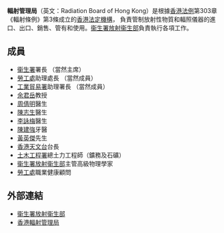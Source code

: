 {{香港公營機構基礎資訊
|中文機構名稱=香港輻射管理局
|英文機構名稱=Radiation Board of Hong Kong
|機構標誌=Regional Emblem of Hong Kong.svg 
|標誌大小= 
|首長職銜=主席
|首長姓名=[[林文健|林文健]]<small>（[[衞生署_(香港)|衞生署]]署長兼）</small>
|副首長職銜=
|副首長姓名=
|副首長職銜2=
|副首長姓名2=
|副首長職銜3=
|副首長姓名3=
|副首長職銜4=
|副首長姓名4=
|副首長職銜5=
|副首長姓名5=
|成立年份=1957年
|法律基礎=第303章《輻射條例》
|類型= 法定組織
|聯繫部門=[[食物及衞生局|食物及衞生局]]
|總部={{HKG}}[[灣仔|灣仔]][[皇后大道|皇后大道東]]182號順豐國際中心1樓
|網站={{Official website|http://www.rbhk.org.hk|官方網站}}
}}

'''輻射管理局 '''（英文：Radiation Board of Hong Kong）是根據[[香港法例|香港法例]]第303章《輻射條例》第3條成立的[[香港|香港]][[法定機構|法定機構]]， 負責管制放射性物質和輻照儀器的進口、出口、銷售、管有和使用。[[衞生署_(香港)|衞生署]][[放射衞生部|放射衞生部]]負責執行各項工作。

==成員==
*[[衞生署_(香港)|衞生署]]署長 （當然主席）
*[[勞工處|勞工處]]助理處長 （當然成員）
*[[工業貿易署|工業貿易署]]助理署長 （當然成員）
*[[余君岳|余君岳]]教授
*[[周倩明|周倩明]]醫生
*[[陳志生|陳志生]]醫生
*[[李詠梅|李詠梅]]醫生
*[[陳建強|陳建強]]牙醫
*[[黃英傑|黃英傑]]先生
*[[香港天文台|香港天文台]]台長
*[[土木工程署|土木工程署]]總土力工程師（鑛務及石礦）
*[[衞生署_(香港)|衞生署]][[放射衞生部|放射衞生部]]主管高級物理學家
*[[勞工處|勞工處]]職業健康顧問

==外部連結==
*[http://www.info.gov.hk/dh-rhu/ 衞生署放射衞生部]
*[http://www.rbhk.org.hk 香港輻射管理局]
{{香港公營機構}}
